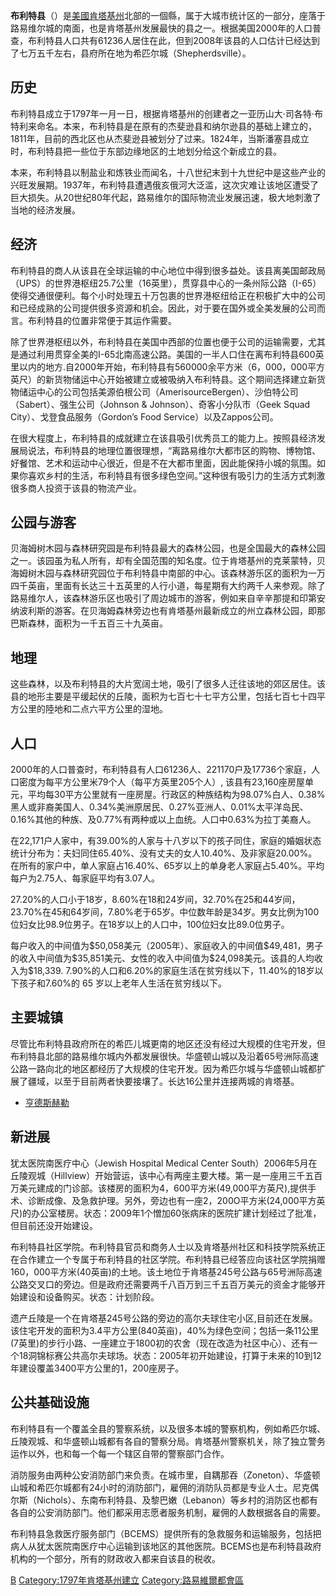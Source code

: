 {{noteTA
|T=zh-hans:布利特县 (肯塔基州);zh-hk:布利特縣 (肯塔基州);zh-tw:布利特郡 (肯塔基州);
|1=zh-hans:县;zh-hk:縣;zh-tw:郡;
}}
<!--[[File:Map_of_Kentucky_highlighting_Bullitt_County.svg|250px]]-->
{{Infobox U.S. County
| county = 布利特縣
| state = 肯塔基州
| en county = Bullitt County
| en state = Kentucky
| seal = 
| founded year = 1797年
| founded date = 1月1日
| seat wl = 希匹尔城（Shepherdsville）
| largest city wl = 华盛顿山城 （Mount Washington）
| area mi = 300
| area km = 778
| area land mi = 299
| area land km = 775
| area water mi = 1
| area water km = 3
| area percentage = 0.37%
| census yr = 2006
| pop = 72,851
| density mi = 205
| density km = 79
| time zone = Eastern
| UTC offset = -5
| DST offset = -4
| footnotes = 
| web = www.bullittcounty.org
| named for = [[Alexander_Scott_Bullitt|Alexander Scott Bullitt]], [[Lieutenant_Governor_of_Kentucky|Lieutenant Governor of Kentucky]] (1800–1804).
}}
'''布利特县'''（{{lang-en|Bullitt County}}）是[[美國|美國]][[肯塔基州|肯塔基州]]北部的一個縣，属于大城市统计区的一部分，座落于路易维尔城的南面，也是肯塔基州发展最快的县之一。根据美国2000年的人口普查，布利特县人口共有61236人居住在此，但到2008年该县的人口估计已经达到了七万五千左右，县府所在地为希匹尔城（Shepherdsville）。

== 历史 ==

布利特县成立于1797年一月一日，根据肯塔基州的创建者之一亚历山大·司各特·布特利来命名。本来，布利特县是在原有的杰斐逊县和纳尔逊县的基础上建立的，1811年，目前的西北区也从杰斐逊县被划分了过来。1824年，当斯潘塞县成立时，布利特县把一些位于东部边缘地区的土地划分给这个新成立的县。

本来，布利特县以制盐业和炼铁业而闻名，十八世纪末到十九世纪中是这些产业的兴旺发展期。1937年，布利特县遭遇俄亥俄河大泛滥，这次灾难让该地区遭受了巨大损失。从20世纪80年代起，路易维尔的国际物流业发展迅速，极大地刺激了当地的经济发展。

== 经济 ==

布利特县的商人从该县在全球运输的中心地位中得到很多益处。该县离美国邮政局（UPS）的世界港枢纽25.7公里（16英里），贯穿县中心的一条州际公路（I-65）使得交通很便利。每个小时处理五十万包裹的世界港枢纽给正在积极扩大中的公司和已经成熟的公司提供很多资源和机会。因此，对于要在国外或全美发展的公司而言。布利特县的位置非常便于其运作需要。

除了世界港枢纽以外，布利特县在美国中西部的位置也便于公司的运输需要，尤其是通过利用贯穿全美的I-65北南高速公路。美国的一半人口住在离布利特县600英里以内的地方.自2000年开始，布利特县有560000余平方米（6，000，000平方英尺）的新货物储运中心开始被建立或被吸纳入布利特县。这个期间选择建立新货物储运中心的公司包括美源伯根公司（AmerisourceBergen）、沙伯特公司（Sabert）、强生公司（Johnson & Johnson）、奇客小分队市（Geek Squad City）、戈登食品服务（Gordon’s Food Service）以及Zappos公司。

在很大程度上，布利特县的成就建立在该县吸引优秀员工的能力上。按照县经济发展局说法，布利特县的地理位置很理想，“离路易维尔大都市区的购物、博物馆、好餐馆、艺术和运动中心很近，但是不在大都市里面，因此能保持小城的氛围。如果你喜欢乡村的生活，布利特县有很多绿色空间。”这种很有吸引力的生活方式刺激很多商人投资于该县的物流产业。

== 公园与游客 ==

贝海姆树木园与森林研究园是布利特县最大的森林公园，也是全国最大的森林公园之一。该园虽为私人所有，却有全国范围的知名度。位于肯塔基州的克莱蒙特，贝海姆树木园与森林研究园位于布利特县中南部的中心。该森林游乐区的面积为一万四千英亩，里面有长达三十五英里的人行小道，每星期有大约两千人来参观。除了路易维尔人，该森林游乐区也吸引了周边城市的游客，例如来自辛辛那提和印第安纳波利斯的游客。在贝海姆森林旁边也有肯塔基州最新成立的州立森林公园，即那巴斯森林，面积为一千五百三十九英亩。

== 地理 ==

这些森林，以及布利特县的大片宽阔土地，吸引了很多人迁往该地的郊区居住。该县的地形主要是平缓起伏的丘陵，面积为七百七十七平方公里，包括七百七十四平方公里的陸地和二点六平方公里的湿地。

== 人口 ==

2000年的人口普查时，布利特县有人口61236人、221170户及17736个家庭，人口密度为每平方公里米79个人（每平方英里205个人）, 该县有23,160座房屋单元，平均每30平方公里就有一座房屋。行政区的种族结构为98.07%白人、0.38%黑人或非裔美国人、0.34%美洲原居民、0.27%亚洲人、0.01%太平洋岛民、0.16%其他的种族、及0.77%有两种或以上血统。人口中0.63%为拉丁美裔人。

在22,171户人家中，有39.00%的人家与十八岁以下的孩子同住，家庭的婚姻状态统计分布为：夫妇同住65.40%、没有丈夫的女人10.40%、及非家庭20.00%。在所有的家户中，单人家庭占16.40%、65岁以上的单身老人家庭占5.40%。平均每户为2.75人、每家庭平均有3.07人。

27.20%的人口小于18岁，8.60%在18和24岁间，32.70%在25和44岁间，23.70%在45和64岁间，7.80%老于65岁。中位数年龄是34岁。男女比例为100位妇女比98.9位男子。在18岁以上的人口中，100位妇女比89.0位男子。

每户收入的中间值为$50,058美元（2005年）、家庭收入的中间值$49,481，男子的收入中间值为$35,851美元、女性的收入中间值为$24,098美元。该县的人均收入为$18,339.  7.90%的人口和6.20%的家庭生活在贫穷线以下，11.40%的18岁以下孩子和7.60%的 65 岁以上老年人生活在贫穷线以下。

== 主要城镇 ==

尽管比布利特县政府所在的希匹儿城更南的地区还没有经过大规模的住宅开发，但布利特县北部的路易维尔城内外都发展很快。华盛顿山城以及沿着65号洲际高速公路一路向北的地区都经历了大规模的住宅开发。因为希匹尔城与华盛顿山城都扩展了疆域，以至于目前两者快要接壤了。长达16公里并连接两城的肯塔基。

* [[亨德斯赫勒_(肯塔基州)|亨德斯赫勒]]

== 新进展 ==

犹太医院南医疗中心（Jewish Hospital Medical Center South）2006年5月在丘陵观城（Hillview）开始营运，该中心有两座主要大楼。第一是一座用三千五百万美元建成的门诊部。该楼房的面积为4，600平方米(49,000平方英尺),提供手术、诊断成像、及急救护理。另外，旁边也有一座2，200O平方米(24,000平方英尺)的办公室楼房。状态：2009年1个憎加60张病床的医院扩建计划经过了批准，但目前还没开始建设。

布利特县社区学院。布利特县官员和商务人士以及肯塔基州社区和科技学院系统正在合作建立一个专属于布利特县的社区学院。布利特县已经答应向该社区学院捐赠160，000平方米(40英亩)的土地。该土地位于肯塔基245号公路与65号洲际高速公路交叉口的旁边。但是政府还需要两千八百万到三千五百万美元的资金才能够开始建设和设备购买。状态：计划阶段。

遗产丘陵是一个在肯塔基245号公路的旁边的高尔夫球住宅小区,目前还在发展。该住宅开发的面积为3.4平方公里(840英亩)，40%为绿色空间；包括一条11公里(7英里)的步行小路、一座建立于1800初的农舍（现在改造为社区中心）、还有一个18洞锦标赛公共高尔夫球场。状态：2005年初开始建设，打算于未来的10到12年建设覆盖3400平方公里的1，200座房子。

== 公共基础设施 ==

布利特县有一个覆盖全县的警察系统，以及很多本城的警察机构，例如希匹尔城、丘陵观城、和华盛顿山城都有各自的警察分局。肯塔基州警察机关，除了独立警务运作以外，也和每一个每一个辖区自带的警察部门合作。

消防服务由两种公安消防部门来负责。在城市里，自耦那吞（Zoneton）、华盛顿山城和希匹尔城都有24小时的消防部门，雇佣的消防队员都是专业人士。尼克偶尔斯（Nichols）、东南布利特县、及黎巴嫩（Lebanon）等乡村的消防区也都有各自的公安消防部门。他们都采用志愿者服务机制，雇佣的人数根据各自的需要。

布利特县急救医疗服务部门（BCEMS）提供所有的急救服务和运输服务，包括把病人从犹太医院南医疗中心运输到该地区的其他医院。BCEMS也是布利特县政府机构的一个部分，所有的财政收入都来自该县的税收。

[[Category:肯塔基州行政區劃|B]]
[[Category:1797年肯塔基州建立|Category:1797年肯塔基州建立]]
[[Category:路易維爾都會區|Category:路易維爾都會區]]